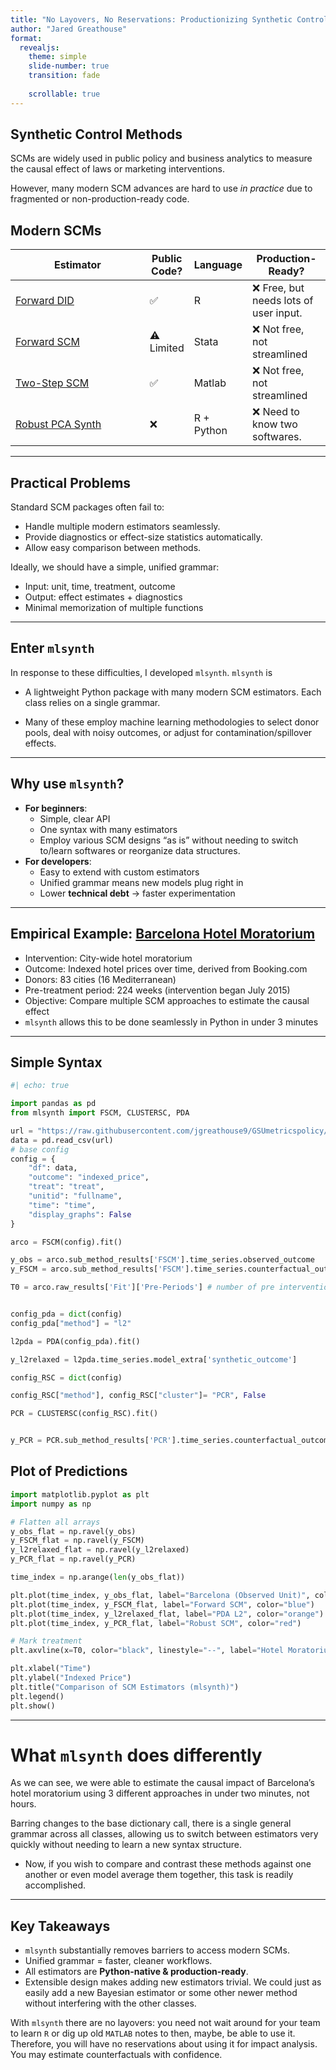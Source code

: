 ```yaml
---
title: "No Layovers, No Reservations: Productionizing Synthetic Controls for Tripadvisor"
author: "Jared Greathouse"
format: 
  revealjs:
    theme: simple
    slide-number: true
    transition: fade
    
    scrollable: true
---
```


::: {.panel-tabset}

## Synthetic Control Methods

SCMs are widely used in public policy and business analytics to measure the causal effect of laws or marketing interventions.

However, many modern SCM advances are hard to use *in practice* due to fragmented or non-production-ready code.



## Modern SCMs

| Estimator                                                        | Public Code? | Language   | Production-Ready?               |
| ---------------------------------------------------------------- | ------------ | ---------- | ------------------------------- |
| [Forward DID](https://doi.org/10.1287/mksc.2022.0212)            | ✅          | R          | ❌ Free, but needs lots of user input. |
| [Forward SCM](https://doi.org/10.1016/j.econlet.2024.111976)     | ⚠️ Limited   | Stata      | ❌ Not free, not streamlined    |
| [Two-Step SCM](https://doi.org/10.1287/mnsc.2023.4878)           | ✅            | Matlab     | ❌ Not free, not streamlined   |
| [Robust PCA Synth](https://academicworks.cuny.edu/gc_etds/4984/) | ❌            | R + Python | ❌ Need to know two softwares.              |

:::


---


## Practical Problems

Standard SCM packages often fail to:

- Handle multiple modern estimators seamlessly.
- Provide diagnostics or effect-size statistics automatically.
- Allow easy comparison between methods.

Ideally, we should have a simple, unified grammar:

- Input: unit, time, treatment, outcome
- Output: effect estimates + diagnostics
- Minimal memorization of multiple functions


---



## Enter `mlsynth`

In response to these difficulties, I developed `mlsynth`. `mlsynth` is

- A lightweight Python package with many modern SCM estimators. Each class relies on a single grammar.

- Many of these employ machine learning methodologies to select donor pools, deal with noisy outcomes, or adjust for contamination/spillover effects.

---

## Why use ``mlsynth``?

- **For beginners**:  
  - Simple, clear API  
  - One syntax with many estimators  
  - Employ various SCM designs "as is" without needing to switch to/learn softwares or reorganize data structures. 

- **For developers**:  
  - Easy to extend with custom estimators  
  - Unified grammar means new models plug right in  
  - Lower **technical debt** → faster experimentation  

---

## Empirical Example: [Barcelona Hotel Moratorium](https://doi.org/10.1080/13504851.2021.1927958)

- Intervention: City-wide hotel moratorium
- Outcome: Indexed hotel prices over time, derived from Booking.com
- Donors: 83 cities (16 Mediterranean)
- Pre-treatment period: 224 weeks (intervention began July 2015)
- Objective: Compare multiple SCM approaches to estimate the causal effect
- `mlsynth` allows this to be done seamlessly in Python in under 3 minutes


---


## Simple Syntax

```python

#| echo: true

import pandas as pd
from mlsynth import FSCM, CLUSTERSC, PDA

url = "https://raw.githubusercontent.com/jgreathouse9/GSUmetricspolicy/refs/heads/main/data/RawData/hotelex.csv"
data = pd.read_csv(url)
# base config
config = {
    "df": data,
    "outcome": "indexed_price",
    "treat": "treat",
    "unitid": "fullname",
    "time": "time",
    "display_graphs": False
}

arco = FSCM(config).fit()

y_obs = arco.sub_method_results['FSCM'].time_series.observed_outcome
y_FSCM = arco.sub_method_results['FSCM'].time_series.counterfactual_outcome

T0 = arco.raw_results['Fit']['Pre-Periods'] # number of pre intervention periods


config_pda = dict(config)
config_pda["method"] = "l2"

l2pda = PDA(config_pda).fit()

y_l2relaxed = l2pda.time_series.model_extra['synthetic_outcome']

config_RSC = dict(config)

config_RSC["method"], config_RSC["cluster"]= "PCR", False

PCR = CLUSTERSC(config_RSC).fit()


y_PCR = PCR.sub_method_results['PCR'].time_series.counterfactual_outcome


```

## Plot of Predictions

```python


import matplotlib.pyplot as plt
import numpy as np

# Flatten all arrays
y_obs_flat = np.ravel(y_obs)
y_FSCM_flat = np.ravel(y_FSCM)
y_l2relaxed_flat = np.ravel(y_l2relaxed)
y_PCR_flat = np.ravel(y_PCR)

time_index = np.arange(len(y_obs_flat))

plt.plot(time_index, y_obs_flat, label="Barcelona (Observed Unit)", color="black", linewidth=2)
plt.plot(time_index, y_FSCM_flat, label="Forward SCM", color="blue")
plt.plot(time_index, y_l2relaxed_flat, label="PDA L2", color="orange")
plt.plot(time_index, y_PCR_flat, label="Robust SCM", color="red")

# Mark treatment
plt.axvline(x=T0, color="black", linestyle="--", label="Hotel Moratorium")

plt.xlabel("Time")
plt.ylabel("Indexed Price")
plt.title("Comparison of SCM Estimators (mlsynth)")
plt.legend()
plt.show()

```

---

# What ``mlsynth`` does differently

As we can see, we were able to estimate the causal impact of Barcelona's hotel moratorium using 3 different approaches in under two minutes, not hours. 

Barring changes to the base dictionary call, there is a single general grammar across all classes, allowing us to switch between estimators very quickly without needing to learn a new syntax structure.

- Now, if you wish to compare and contrast these methods against one another or even model average them together, this task is readily accomplished.

---

## Key Takeaways

* `mlsynth` substantially removes barriers to access modern SCMs.
* Unified grammar = faster, cleaner workflows.
* All estimators are **Python-native & production-ready**.
* Extensible design makes adding new estimators trivial. We could just as easily add a new Bayesian estimator or some other newer method without interfering with the other classes.

With `mlsynth` there are no layovers: you need not wait around for your team to learn `R` or dig up old `MATLAB` notes to then, maybe, be able to use it. Therefore, you will have no reservations about using it for impact analysis. You may estimate counterfactuals with confidence.

